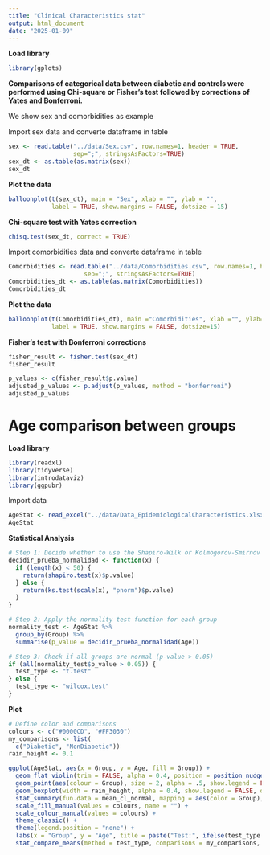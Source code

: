 ```yaml
---
title: "Clinical Characteristics stat"
output: html_document
date: "2025-01-09"
---
```


__Load library__ 

```r
library(gplots)
```

__Comparisons of categorical data between diabetic and controls were performed using Chi-square or Fisher's test followed by corrections of Yates and Bonferroni.__

We show sex and comorbidities as example

Import sex data and converte dataframe in table

```r
sex <- read.table("../data/Sex.csv", row.names=1, header = TRUE,
                  sep=";", stringsAsFactors=TRUE)
sex_dt <- as.table(as.matrix(sex))
sex_dt

```

__Plot the data__
```r
balloonplot(t(sex_dt), main = "Sex", xlab = "", ylab = "",
            label = TRUE, show.margins = FALSE, dotsize = 15)
```


__Chi-square test with Yates correction__
```r
chisq.test(sex_dt, correct = TRUE)
```
Import comorbidities data and converte dataframe in table
```r
Comorbidities <- read.table("../data/Comorbidities.csv", row.names=1, header = TRUE,
                     sep=";", stringsAsFactors=TRUE)
Comorbidities_dt <- as.table(as.matrix(Comorbidities))
Comorbidities_dt
```

__Plot the data__
```r
balloonplot(t(Comorbidities_dt), main ="Comorbidities", xlab ="", ylab="",
            label = TRUE, show.margins = FALSE, dotsize=15)
```

__Fisher's test with Bonferroni corrections__

```r
fisher_result <- fisher.test(sex_dt)
fisher_result

p_values <- c(fisher_result$p.value)
adjusted_p_values <- p.adjust(p_values, method = "bonferroni")
adjusted_p_values
```

# Age comparison between groups

__Load library__ 
```r
library(readxl)
library(tidyverse)
library(introdataviz)
library(ggpubr)
```

Import data
```r
AgeStat <- read_excel("../data/Data_EpidemiologicalCharacteristics.xlsx", sheet = 3)
AgeStat
```

__Statistical Analysis__
```r
# Step 1: Decide whether to use the Shapiro-Wilk or Kolmogorov-Smirnov normality test
decidir_prueba_normalidad <- function(x) {
  if (length(x) < 50) {
    return(shapiro.test(x)$p.value)
  } else {
    return(ks.test(scale(x), "pnorm")$p.value)
  }
}

# Step 2: Apply the normality test function for each group
normality_test <- AgeStat %>%
  group_by(Group) %>%
  summarise(p_value = decidir_prueba_normalidad(Age))

# Step 3: Check if all groups are normal (p-value > 0.05)
if (all(normality_test$p_value > 0.05)) {
  test_type <- "t.test"
} else {
  test_type <- "wilcox.test"
}

```

__Plot__
```r
# Define color and comparisons
colours <- c("#0000CD", "#FF3030")
my_comparisons <- list(
  c("Diabetic", "NonDiabetic"))
rain_height <- 0.1

ggplot(AgeStat, aes(x = Group, y = Age, fill = Group)) +
  geom_flat_violin(trim = FALSE, alpha = 0.4, position = position_nudge(x = rain_height + .05)) +
  geom_point(aes(colour = Group), size = 2, alpha = .5, show.legend = FALSE, position = position_jitter(width = rain_height, height = 0)) +
  geom_boxplot(width = rain_height, alpha = 0.4, show.legend = FALSE, outlier.shape = NA, position = position_nudge(x = -rain_height * 2)) +
  stat_summary(fun.data = mean_cl_normal, mapping = aes(color = Group), show.legend = FALSE, position = position_nudge(x = rain_height * 3)) +
  scale_fill_manual(values = colours, name = "") +
  scale_colour_manual(values = colours) +
  theme_classic() +
  theme(legend.position = "none") +
  labs(x = "Group", y = "Age", title = paste("Test:", ifelse(test_type == "t.test", "T-test", "Mann-Whitney U"))) +
  stat_compare_means(method = test_type, comparisons = my_comparisons, label = "p.format")
```

